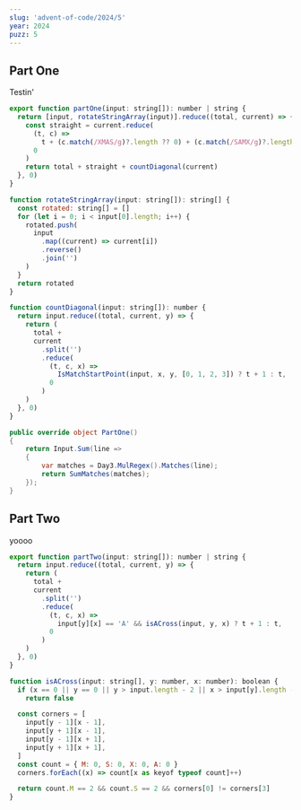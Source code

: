 ```yaml
---
slug: 'advent-of-code/2024/5'
year: 2024
puzz: 5
---
```


## Part One

Testin'

<CodeBox names="typescript|C#">

```js
export function partOne(input: string[]): number | string {
  return [input, rotateStringArray(input)].reduce((total, current) => {
    const straight = current.reduce(
      (t, c) =>
        t + (c.match(/XMAS/g)?.length ?? 0) + (c.match(/SAMX/g)?.length ?? 0),
      0
    )
    return total + straight + countDiagonal(current)
  }, 0)
}

function rotateStringArray(input: string[]): string[] {
  const rotated: string[] = []
  for (let i = 0; i < input[0].length; i++) {
    rotated.push(
      input
        .map((current) => current[i])
        .reverse()
        .join('')
    )
  }
  return rotated
}

function countDiagonal(input: string[]): number {
  return input.reduce((total, current, y) => {
    return (
      total +
      current
        .split('')
        .reduce(
          (t, c, x) =>
            IsMatchStartPoint(input, x, y, [0, 1, 2, 3]) ? t + 1 : t,
          0
        )
    )
  }, 0)
}
```

```csharp
public override object PartOne()
{
    return Input.Sum(line =>
    {
        var matches = Day3.MulRegex().Matches(line);
        return SumMatches(matches);
    });
}
```

</CodeBox>

## Part Two

yoooo

```js
export function partTwo(input: string[]): number | string {
  return input.reduce((total, current, y) => {
    return (
      total +
      current
        .split('')
        .reduce(
          (t, c, x) =>
            input[y][x] == 'A' && isACross(input, y, x) ? t + 1 : t,
          0
        )
    )
  }, 0)
}

function isACross(input: string[], y: number, x: number): boolean {
  if (x == 0 || y == 0 || y > input.length - 2 || x > input[y].length - 2)
    return false

  const corners = [
    input[y - 1][x - 1],
    input[y + 1][x - 1],
    input[y - 1][x + 1],
    input[y + 1][x + 1],
  ]
  const count = { M: 0, S: 0, X: 0, A: 0 }
  corners.forEach((x) => count[x as keyof typeof count]++)

  return count.M == 2 && count.S == 2 && corners[0] != corners[3]
}
```
